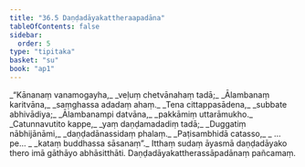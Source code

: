 ```yaml
---
title: "36.5 Daṇḍadāyakattheraapadāna"
tableOfContents: false
sidebar:
  order: 5
type: "tipitaka"
basket: "su"
book: "ap1"
---
```



<DynamicBreadcrumb />

<Division number="18" book="ap1" bookNo="20" page="327">

<Paragraph number="3995" type="verses" book="ap1">
_“Kānanaṃ vanamogayha,_  
_veḷuṃ chetvānahaṃ tadā;_  
_Ālambanaṃ karitvāna,_  
_saṃghassa adadaṃ ahaṃ._  

</Paragraph>

</Division>
<Division number="19" book="ap1" bookNo="20" page="327">

<Paragraph number="3996" type="verses" book="ap1">
_Tena cittappasādena,_  
_subbate abhivādiya;_  
_Ālambanampi datvāna,_  
_pakkāmiṃ uttarāmukho._  

</Paragraph>

</Division>
<Division number="20" book="ap1" bookNo="20" page="327">

<Paragraph number="3997" type="verses" book="ap1">
_Catunnavutito kappe,_  
_yaṃ daṇḍamadadiṃ tadā;_  
_Duggatiṃ nābhijānāmi,_  
_daṇḍadānassidaṃ phalaṃ._  

</Paragraph>

</Division>
<Division number="21" book="ap1" bookNo="20" page="327">

<Paragraph number="3998" type="verses" book="ap1">
_Paṭisambhidā catasso,_  
_ …pe… _  
_kataṃ buddhassa sāsanaṃ”._  

</Paragraph>

<Paragraph number="3999" book="ap1">
Itthaṃ sudaṃ āyasmā daṇḍadāyako thero imā gāthāyo abhāsitthāti.

</Paragraph>
</Division>

<Paragraph number="4000" type="center" book="ap1">
Daṇḍadāyakattherassāpadānaṃ pañcamaṃ.
</Paragraph>